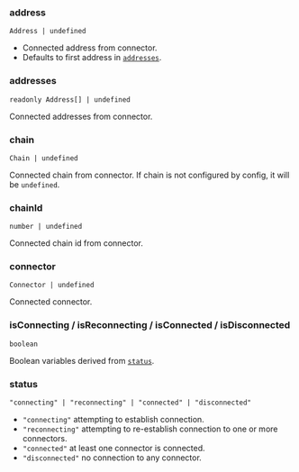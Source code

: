 ### address

`Address | undefined`

- Connected address from connector.
- Defaults to first address in [`addresses`](#addresses).

### addresses

`readonly Address[] | undefined`

Connected addresses from connector.

### chain

`Chain | undefined`

Connected chain from connector. If chain is not configured by config, it will be `undefined`.

### chainId

`number | undefined`

Connected chain id from connector.

### connector

`Connector | undefined`

Connected connector.

### isConnecting / isReconnecting / isConnected / isDisconnected

`boolean`

Boolean variables derived from [`status`](#status).

### status

`"connecting" | "reconnecting" | "connected" | "disconnected"`

- `"connecting"` attempting to establish connection.
- `"reconnecting"` attempting to re-establish connection to one or more connectors.
- `"connected"` at least one connector is connected.
- `"disconnected"` no connection to any connector.
